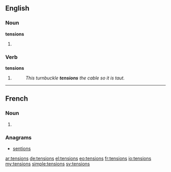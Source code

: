 ==English==

===Noun===
'''tensions'''

# {{plural of|tension}}

===Verb===
'''tensions'''

# {{third-person singular of|tension}}
#: ''This turnbuckle '''tensions''' the cable so it is taut.''

----

==French==

===Noun===
{{head|fr|plural}} {{f|p}}

# {{plural of|tension|lang=fr}}

===Anagrams===
* [[sentions#French|sentions]]

[[ar:tensions]]
[[de:tensions]]
[[el:tensions]]
[[eo:tensions]]
[[fr:tensions]]
[[io:tensions]]
[[my:tensions]]
[[simple:tensions]]
[[sv:tensions]]
